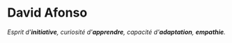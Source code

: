 # David Afonso

*Esprit d'**initiative**, curiosité d'**apprendre**, capacité d'**adaptation**, **empathie**.*
